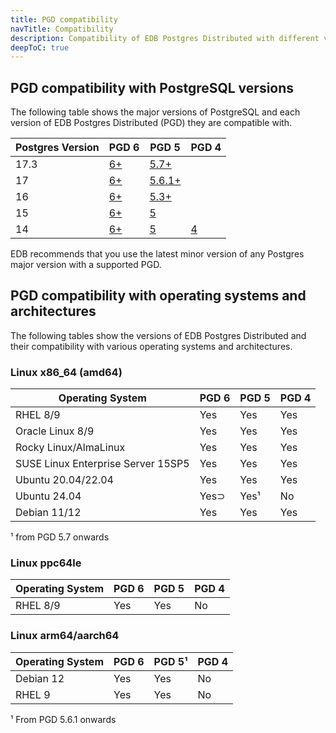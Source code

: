 ```yaml
---
title: PGD compatibility
navTitle: Compatibility
description: Compatibility of EDB Postgres Distributed with different versions of PostgreSQL
deepToC: true
---
```


## PGD compatibility with PostgreSQL versions

The following table shows the major versions of PostgreSQL and each version of EDB Postgres Distributed (PGD) they are compatible with.

| Postgres Version | PGD 6        | PGD 5              | PGD 4        |
|------------------|--------------|--------------------|--------------|
| 17.3             | [6+](/pgd/6) | [5.7+](/pgd/5.7)   |              |
| 17               | [6+](/pgd/6) | [5.6.1+](/pgd/5.6) |              |
| 16               | [6+](/pgd/6) | [5.3+](/pgd/5.6/)  |              |
| 15               | [6+](/pgd/6) | [5](/pgd/5.6/)     |              |
| 14               | [6+](/pgd/6) | [5](/pgd/5.6/)     | [4](/pgd/4/) |

EDB recommends that you use the latest minor version of any Postgres major version with a supported PGD.

## PGD compatibility with operating systems and architectures

The following tables show the versions of EDB Postgres Distributed and their compatibility with various operating systems and architectures.

### Linux x86_64 (amd64)

| Operating System                   | PGD 6    | PGD 5     | PGD 4 |
|------------------------------------|----------|-----------|-------|
| RHEL 8/9                           | Yes      | Yes       | Yes   |
| Oracle Linux 8/9                   | Yes      | Yes       | Yes   |
| Rocky Linux/AlmaLinux              | Yes      | Yes       | Yes   |
| SUSE Linux Enterprise Server 15SP5 | Yes      | Yes       | Yes   |
| Ubuntu 20.04/22.04                 | Yes      | Yes       | Yes   |
| Ubuntu 24.04                       | Yes&sup; | Yes&sup1; | No    |
| Debian 11/12                       | Yes      | Yes       | Yes   |

&sup1; from PGD 5.7 onwards

### Linux ppc64le

| Operating System | PGD 6 | PGD 5 | PGD 4 |
|------------------|-------|-------|-------|
| RHEL 8/9         | Yes   | Yes   | No    |


### Linux arm64/aarch64

| Operating System | PGD 6 | PGD 5&sup1; | PGD 4 |
|------------------|-------|-------------|-------|
| Debian 12        | Yes   | Yes         | No    |
| RHEL 9           | Yes   | Yes         | No    |

&sup1; From PGD 5.6.1 onwards
